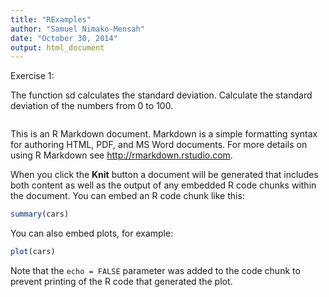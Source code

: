 ```yaml
---
title: "RExamples"
author: "Samuel Nimako-Mensah"
date: "October 30, 2014"
output: html_document
---
```

Exercise 1:

The function sd calculates the standard deviation. Calculate the standard deviation of the numbers from 0 to 100.


```r

```
This is an R Markdown document. Markdown is a simple formatting syntax for authoring HTML, PDF, and MS Word documents. For more details on using R Markdown see <http://rmarkdown.rstudio.com>.

When you click the **Knit** button a document will be generated that includes both content as well as the output of any embedded R code chunks within the document. You can embed an R code chunk like this:

```r
summary(cars)
```

You can also embed plots, for example:

```r
plot(cars)
```

Note that the `echo = FALSE` parameter was added to the code chunk to prevent printing of the R code that generated the plot.
